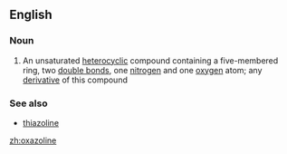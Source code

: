 ==English==

===Noun===
{{en-noun}}

#{{organic compound}} An unsaturated [[heterocyclic]] compound containing a five-membered ring, two [[double bonds]], one [[nitrogen]] and one [[oxygen]] atom; any [[derivative]] of this compound

===See also===
*[[thiazoline]]

[[zh:oxazoline]]